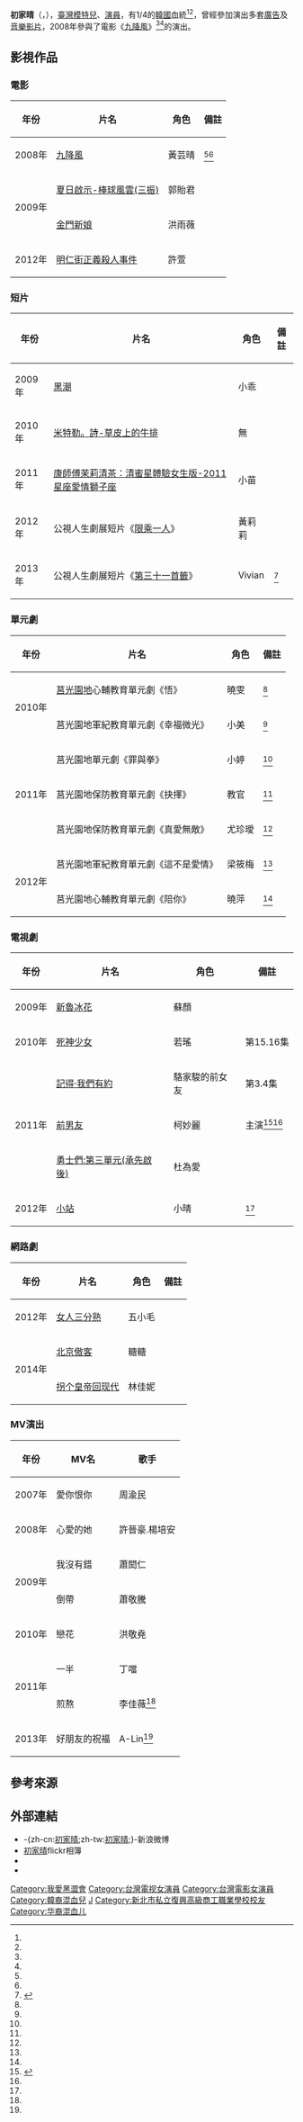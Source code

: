{{藝人
| 姓名 = 初家晴
| 類型 = 女藝人
| 圖片 =
| 圖片尺寸 = 
| 圖片簡介 = 
| 本名 = 初家晴
| 外文名 =
| 外文 = 
| 羅馬拼音 =
| 英文名 = Jennifer Chu
| 綽號 = 泡菜<ref name="appledaily20120414"/>
| 國籍 = {{ROC-TW}}
| 民族 = 
| 出生日期 = {{Birth_date_and_age|1986|8|17}}<ref name="appledaily20120414">{{cite news|url=http://www.appledaily.com.tw/appledaily/article/headline/20120414/34159701/|title=初家晴爛手藝奶奶看不下去 泡菜妹體味挑發食欲|author=葉婉如|date=2012-04-14|accessdate=2017-06-15|publisher=台灣蘋果日報|archive-date=2017-08-19|archive-url=https://web.archive.org/web/20170819112129/http://www.appledaily.com.tw/appledaily/article/headline/20120414/34159701|dead-url=no}}</ref><ref name="chinatimes20150212">{{cite news|url=http://hottopic.chinatimes.com/20150212009453-260808|title=初家晴 JenniFer|author=社群小編|date=2015-02-12|accessdate=2017-06-15|publisher=中國時報}}</ref>
| 出生地點 = {{JPN}}<ref name="appledaily20120414"/>
| 逝世日期 =  
| 逝世地點 = 
| 職業 = 模特兒、演員
| 語言 = 國語
| 教育程度 = [[復興商工|復興商工]]美術科<ref name="chinatimes20150212"/>
| 宗教信仰 = 
| 配偶 = Eric Sun
| 音樂類型 = 
| 演奏樂器 = 
| 出身地 = 
| 出道作 = 
| 出道日期 = 2006年
| 代表作 = 《九降風》<ref>{{cite news|url=http://ent.ltn.com.tw/news/paper/522497|title=〈緋聞女滑鐵盧〉初家晴遭王柏傑反鎖家中|author=陳慧貞|date=2011-09-08|accessdate=2017-06-15|publisher=自由時報|archive-date=2017-08-01|archive-url=https://web.archive.org/web/20170801173302/http://ent.ltn.com.tw/news/paper/522497|dead-url=no}}</ref><ref>{{cite news|url=http://www.appledaily.com.tw/appledaily/article/property/20110908/33653314/|title=初家晴被爆遭反鎖王柏傑家 沾男星妖名難除|author=阿霞|date=2011-09-08|accessdate=2017-06-15|publisher=台灣蘋果日報}}</ref><ref name="ctweekly20120309"/><ref name="appledaily20120414"/>
| 活躍年代 = 2006年至今
| 唱片公司 = 
| 經紀公司 = 上海初文文化傳播有限公司
| 網站 =  
| 獎項 = 
| IMDb = 2095412
}}

'''初家晴'''（{{lang|en|Jennifer Chu}}，{{bd|1986年|8月17日|catIdx=C初}}），[[臺灣|臺灣]][[模特兒|模特兒]]、[[演員|演員]]，有1/4的[[韓國|韓國]]血統<ref name="ctweekly20120309"/><ref name="appledaily20120414"/>，曾經參加演出多套[[廣告|廣告]]及[[音樂影片|音樂影片]]，2008年參與了電影《[[九降風|九降風]]》<ref name="ctweekly20120309"/><ref name="appledaily20120414"/>的演出。

==影視作品==
===電影===
{|class="wikitable"
|-
! 年份 || 片名 || 角色 || 備註
|-
|2008年 || [[九降風|九降風]] || 黃芸晴 ||<ref name="ctweekly20120309"/><ref name="appledaily20120414"/>
|- 
|rowspan="2"|2009年||[[夏日啟示-棒球風雲(三振)|夏日啟示-棒球風雲(三振)]]||郭貽君<br>||
|- 
|[[金門新娘|金門新娘]] || 洪雨薇 ||
|- 
|2012年 || [[明仁街正義殺人事件|明仁街正義殺人事件]] || 許萱 ||
|}

===短片===
{|class="wikitable"
|-
! 年份 || 片名 || 角色 || 備註
|-
|2009年||[[黑潮_(電影)|黑潮]]<br>||小乖||
|-
|2010年||[[米特勒。詩-草皮上的牛排|米特勒。詩-草皮上的牛排]]||無||
|-
|2011年||[[清蜜星體驗|康師傅茉莉清茶：清蜜星體驗女生版-2011星座愛情獅子座]]<br>||小苗||
|-
|2012年||公視人生劇展短片《[[限乘一人|限乘一人]]》<br>||黃莉莉||
|-
|2013年||公視人生劇展短片《[[第三十一首籤|第三十一首籤]]》<br>||Vivian||<ref name="ltn20150923">{{cite news|url=http://news.ltn.com.tw/news/society/breakingnews/1453558|title=初家晴爆勞資糾紛 經紀公司判賠59萬餘元|author=黃欣柏|date=2015-09-23|accessdate=2017-06-15|publisher=自由時報|archive-date=2016-02-10|archive-url=https://web.archive.org/web/20160210191741/http://news.ltn.com.tw/news/society/breakingnews/1453558|dead-url=no}}</ref>
|}

===單元劇===
{|class="wikitable"
|-
! 年份 || 片名 || 角色 || 備註
|-
|rowspan="2" |2010年||[[莒光園地|莒光園地]]心輔教育單元劇《悟》||曉雯||<ref name="ltn20150923"/>
|-
|莒光園地軍紀教育單元劇《幸福微光》||小美||<ref name="ltn20150923"/>
|-
|rowspan="3" |2011年||莒光園地單元劇《罪與拳》||小婷||<ref name="ltn20150923"/>
|-
|莒光園地保防教育單元劇《抉擇》||教官||<ref name="ltn20150923"/>
|-
|莒光園地保防教育單元劇《真愛無敵》||尤珍璦||<ref name="ltn20150923"/>
|-
|rowspan="2" |2012年||莒光園地軍紀教育單元劇《這不是愛情》||梁筱梅||<ref name="ltn20150923"/>
|-
|莒光園地心輔教育單元劇《陪你》||曉萍||<ref name="ltn20150923"/>
|}

===電視劇===
{|class="wikitable"
|-
! 年份 || 片名 || 角色 || 備註
|-
|2009年||[[新魯冰花|新魯冰花]]||蘇顏||
|-
|2010年||[[死神少女|死神少女]]||若瑤<br>|| 第15.16集
|-
|rowspan="3" |2011年||[[記得·我們有約|記得·我們有約]]||駱家駿的前女友 || 第3.4集
|-
|[[前男友|前男友]]||柯妙麗 ||主演<ref name="ctweekly20120309">{{cite news|url=http://magazine.chinatimes.com/ctweekly/20120309003660-300106|title=解放青春胴體 初家晴內衣寫真搶先看|author=李筱雯|date=2012-03-09|accessdate=2017-06-15|work=《時報周刊》第1776期|publisher=中國時報|archive-date=2017-09-16|archive-url=https://web.archive.org/web/20170916105345/http://magazine.chinatimes.com/ctweekly/20120309003660-300106|dead-url=no}}</ref><ref name="appledaily20120414"/>
|-
|[[勇士們_(電視劇)|勇士們:第三單元(承先啟後)]]||杜為愛||
|-
|2012年||[[小站_(電視劇)|小站]]||小晴||<ref name="ltn20150923"/>
|}

===網路劇===
{|class="wikitable"
! 年份 || 片名 || 角色 || 備註
|-
|2012年||[[女人三分熟|女人三分熟]]||五小毛||
|-
|rowspan="2" |2014年||[[北京傲客|北京傲客]]||糖糖||
|-
|[[拐个皇帝回现代|拐个皇帝回现代]]||林佳妮||
|}

===MV演出 ===
{|class="wikitable" 
|-
! 年份 || MV名 || 歌手 
|- 
| 2007年||愛你恨你||周渝民
|-
| 2008年||心愛的她||許晉豪.楊培安
|-
| rowspan="2" |2009年||我沒有錯||蕭閎仁
|-
| 倒帶 || 蕭敬騰
|-
| 2010年|| 戀花 || 洪敬堯
|-
| rowspan="2" | 2011年 || 一半 || 丁噹
|-
| 煎熬 || 李佳薇<ref name="ctweekly20120309"/>
|-
| 2013年 || 好朋友的祝福 || A-Lin<ref name="ltn20150923"/>
|}
== 參考來源 ==
{{reflist}}

==外部連結==
* -{zh-cn:[http://weibo.com/chuchiaching 初家晴]{{Wayback|url=http://weibo.com/chuchiaching |date=20120221211902 }};zh-tw:[http://tw.weibo.com/chuchiaching 初家晴]{{Wayback|url=http://tw.weibo.com/chuchiaching |date=20170731045731 }};}-新浪微博
*[http://www.flickr.com/photos/chuching/ 初家晴]{{Wayback|url=http://www.flickr.com/photos/chuching/ |date=20100808011708 }}flickr相簿
* {{imdb name|2095412|初家晴}}
* {{hkmdb name|id=40346|name=初家晴}}

{{normdaten}}
{{DEFAULTSORT:Chu}}
[[Category:我愛黑澀會|Category:我愛黑澀會]]
[[Category:台灣電视女演員|Category:台灣電视女演員]]
[[Category:台灣電影女演員|Category:台灣電影女演員]]
[[Category:韓裔混血兒|Category:韓裔混血兒]]
[[Category:初姓|J]]
[[Category:新北市私立復興高級商工職業學校校友|Category:新北市私立復興高級商工職業學校校友]]
[[Category:华裔混血儿|Category:华裔混血儿]]